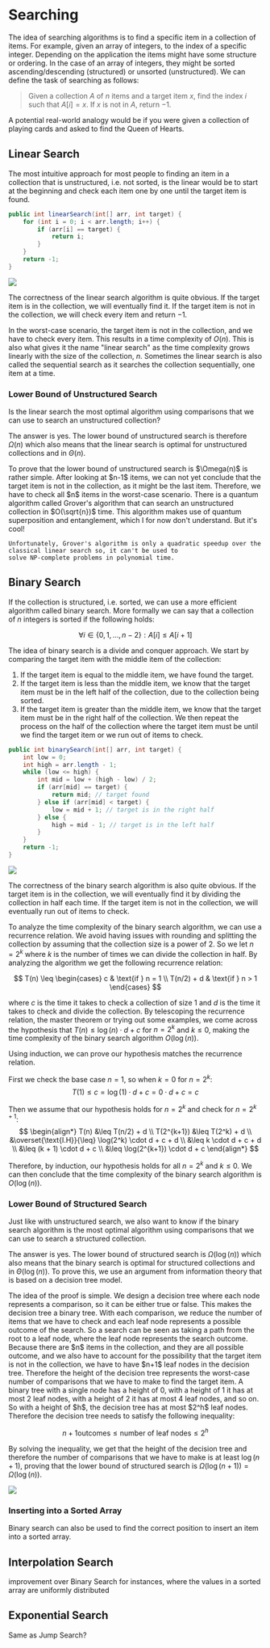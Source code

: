 
# Searching

The idea of searching algorithms is to find a specific item in a collection of items. 
For example, given an array of integers, to the index of a specific integer. Depending 
on the application the items might have some structure or ordering. In the case of 
an array of integers, they might be sorted ascending/descending (structured) or 
unsorted (unstructured). We can define the task of searching as follows:

> Given a collection $A$ of $n$ items and a target item $x$, find the index $i$ such that $A[i] = x$. If 
> $x$ is not in $A$, return $-1$.

A potential real-world analogy would be if you were given a collection of playing cards and asked to find the 
Queen of Hearts.

## Linear Search

The most intuitive approach for most people to finding an item in a collection that is unstructured, i.e. not sorted, is the linear
would be to start at the beginning and check each item one by one until the target item is found.

```java
public int linearSearch(int[] arr, int target) {
    for (int i = 0; i < arr.length; i++) {
        if (arr[i] == target) {
            return i;
        }
    }
    return -1;
}
```

<Image 
    src="/cs/algdLinearSearch.gif"
    caption="Visualization of the linear search algorithm."
    width={600}
/>

The correctness of the linear search algorithm is quite obvious. If the target item is in the collection, we will 
eventually find it. If the target item is not in the collection, we will check every item and return $-1$.

In the worst-case scenario, the target item is not in the collection, and we have to check every item. This results 
in a time complexity of $O(n)$. This is also what gives it the name "linear search" as the time complexity grows 
linearly with the size of the collection, $n$. Sometimes the linear search is also called the sequential search as 
it searches the collection sequentially, one item at a time.

### Lower Bound of Unstructured Search

Is the linear search the most optimal algorithm using comparisons that we can use to search an unstructured collection? 

The answer is yes. The lower bound of unstructured search is therefore $\Omega(n)$ which also means that the linear 
search is optimal for unstructured collections and in $\Theta(n)$.

<Callout type="proof">
    To prove that the lower bound of unstructured search is $\Omega(n)$ is rather simple. After looking at 
    $n-1$ items, we can not yet conclude that the target item is not in the collection, as it might be the last item.
    Therefore, we have to check all $n$ items in the worst-case scenario.
</Callout>

<Callout type="info">
    There is a quantum algorithm called Grover's algorithm that can search an unstructured collection in $O(\sqrt{n})$ time.
    This algorithm makes use of quantum superposition and entanglement, which I for now don't understand. But it's cool!

    Unfortunately, Grover's algorithm is only a quadratic speedup over the classical linear search so, it can't be used to 
    solve NP-complete problems in polynomial time.
</Callout>

## Binary Search

If the collection is structured, i.e. sorted, we can use a more efficient algorithm called binary search.
More formally we can say that a collection of $n$ integers is sorted if the following holds:

$$
\forall i \in \{0, 1, \ldots, n-2\} : A[i] \leq A[i+1]
$$

The idea of binary search is a divide and conquer approach. We start by comparing the target item with the middle item of the collection:
1. If the target item is equal to the middle item, we have found the target. 
2. If the target item is less than the middle item, we know that the target item must be in the left half of the collection, due to the collection being sorted. 
3. If the target item is greater than the middle item, we know that the target item must be in the right half of the collection.
We then repeat the process on the half of the collection where the target item must be until we find the target item 
or we run out of items to check.

```java
public int binarySearch(int[] arr, int target) {
    int low = 0;
    int high = arr.length - 1;
    while (low <= high) {
        int mid = low + (high - low) / 2;
        if (arr[mid] == target) {
            return mid; // target found
        } else if (arr[mid] < target) {
            low = mid + 1; // target is in the right half
        } else {
            high = mid - 1; // target is in the left half
        }
    }
    return -1;
}
```

<Image 
    src="/cs/algdBinarySearch.gif"
    caption="Visualization and comparison of linear and binary search algorithms."
    width={600}
/>

The correctness of the binary search algorithm is also quite obvious. If the target item is in the collection, we will 
eventually find it by dividing the collection in half each time. If the target item is not in the collection, we will 
eventually run out of items to check.

To analyze the time complexity of the binary search algorithm, we can use a recurrence relation. We avoid having 
issues with rounding and splitting the collection by assuming that the collection size is a power of 2. So we let 
$n = 2^k$ where $k$ is the number of times we can divide the collection in half. By analyzing the algorithm we get 
the following recurrence relation:

$$
T(n) \leq \begin{cases}
    c & \text{if } n = 1 \\
    T(n/2) + d & \text{if } n > 1
\end{cases}
$$

where $c$ is the time it takes to check a collection of size 1 and $d$ is the time it takes to check and divide the collection.
By telescoping the recurrence relation, the master theorem or trying out some examples, we come across the 
hypothesis that $T(n) \leq \log(n) \cdot d + c$ for $n = 2^k$ and $k \leq 0$, making the time complexity of the binary search 
algorithm $O(\log(n))$.

<Callout type="proof">
Using induction, we can prove our hypothesis matches the recurrence relation. 

First we check the base case $n = 1$, so when $k = 0$ for $n = 2^k$:
$$
T(1) \leq c = \log(1) \cdot d + c = 0 \cdot d + c = c
$$

Then we assume that our hypothesis holds for $n = 2^k$ and check for $n = 2^{k+1}$:
$$
\begin{align*}
T(n) &\leq T(n/2) + d \\
T(2^{k+1}) &\leq T(2^k) + d \\
&\overset{\text{I.H}}{\leq} \log(2^k) \cdot d + c + d \\
&\leq k \cdot d + c + d \\
&\leq (k + 1) \cdot d + c \\
&\leq \log(2^{k+1}) \cdot d + c
\end{align*}
$$

Therefore, by induction, our hypothesis holds for all $n = 2^k$ and $k \leq 0$. We can then conclude that the time complexity 
of the binary search algorithm is $O(\log(n))$.
</Callout>

### Lower Bound of Structured Search

Just like with unstructured search, we also want to know if the binary search algorithm is 
the most optimal algorithm using comparisons that we can use to search a structured collection.

The answer is yes. The lower bound of structured search is $\Omega(\log(n))$ which also means that the binary search 
is optimal for structured collections and in $\Theta(\log(n))$. To prove this, we use an argument from information 
theory that is based on a decision tree model.

<Callout type="proof">
The idea of the proof is simple. We design a decision tree where each node represents a comparison, so it 
can be either true or false. This makes the decision tree a binary tree. With each comparison, we reduce the number of 
items that we have to check and each leaf node represents a possible outcome of the search. 
So a search can be seen as taking a path from the root to a leaf node, where the leaf node represents the search outcome.
Because there are $n$ items in the collection, and they are all possible outcome, and we also have to account for the 
possibility that the target item is not in the collection, we have to have $n+1$ leaf nodes in the decision tree.
Therefore the height of the decision tree represents the worst-case number of comparisons that we have to make to find the target item.
A binary tree with a single node has a height of 0, with a height of 1 it has at most 2 leaf nodes, with a height of 2 it has at most 4 leaf nodes, and so on. 
So with a height of $h$, the decision tree has at most $2^h$ leaf nodes. Therefore the decision tree needs to satisfy the following inequality:

$$
n + 1 \text{outcomes} \leq \text{number of leaf nodes} \leq 2^h
$$

By solving the inequality, we get that the height of the decision tree and therefore the number of comparisons that we have to make is at least $\log(n+1)$,
proving that the lower bound of structured search is $\Omega(\log(n+1)) = \Omega(\log(n))$.

<Image 
    src="/cs/algdBinarySearchLowerBound.png"
    caption="Decision tree model for binary search."
    width={600}
/>
</Callout>

### Inserting into a Sorted Array

Binary search can also be used to find the correct position to insert an item into a sorted array.

## Interpolation Search

improvement over Binary Search for instances, where the values in a sorted array are uniformly distributed

## Exponential Search

Same as Jump Search?